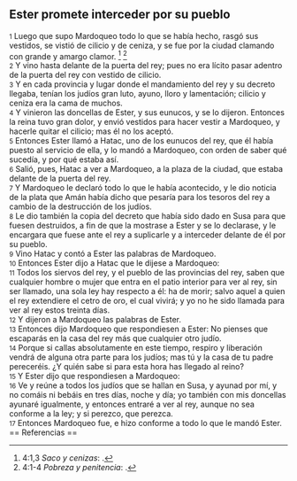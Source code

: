 == Ester promete interceder por su pueblo ==

{{anchor|1}} <small>1</small> Luego que supo Mardoqueo todo lo que se había hecho, rasgó sus vestidos, se vistió de cilicio y de ceniza, y se fue por la ciudad clamando con grande y amargo clamor. <ref>4:1,3 ''Saco y cenizas'': {{lib|LU|163|6|5}}.</ref> <ref>4:1-4 ''Pobreza y penitencia'': {{lib|LU|89|3|3}}.</ref><br>
{{anchor|2}} <small>2</small> Y vino hasta delante de la puerta del rey; pues no era lícito pasar adentro de la puerta del rey con vestido de cilicio.<br>
{{anchor|3}} <small>3</small> Y en cada provincia y lugar donde el mandamiento del rey y su decreto llegaba, tenían los judíos gran luto, ayuno, lloro y lamentación; cilicio y ceniza era la cama de muchos.<br>
{{anchor|4}} <small>4</small> Y vinieron las doncellas de Ester, y sus eunucos, y se lo dijeron. Entonces la reina tuvo gran dolor, y envió vestidos para hacer vestir a Mardoqueo, y hacerle quitar el cilicio; mas él no los aceptó.<br>
{{anchor|5}} <small>5</small> Entonces Ester llamó a Hatac, uno de los eunucos del rey, que él había puesto al servicio de ella, y lo mandó a Mardoqueo, con orden de saber qué sucedía, y por qué estaba así.<br>
{{anchor|6}} <small>6</small> Salió, pues, Hatac a ver a Mardoqueo, a la plaza de la ciudad, que estaba delante de la puerta del rey.<br>
{{anchor|7}} <small>7</small> Y Mardoqueo le declaró todo lo que le había acontecido, y le dio noticia de la plata que Amán había dicho que pesaría para los tesoros del rey a cambio de la destrucción de los judíos.<br>
{{anchor|8}} <small>8</small> Le dio también la copia del decreto que había sido dado en Susa para que fuesen destruidos, a fin de que la mostrase a Ester y se lo declarase, y le encargara que fuese ante el rey a suplicarle y a interceder delante de él por su pueblo.<br>
{{anchor|9}} <small>9</small> Vino Hatac y contó a Ester las palabras de Mardoqueo.<br>
{{anchor|10}} <small>10</small> Entonces Ester dijo a Hatac que le dijese a Mardoqueo:<br>
{{anchor|11}} <small>11</small> Todos los siervos del rey, y el pueblo de las provincias del rey, saben que cualquier hombre o mujer que entra en el patio interior para ver al rey, sin ser llamado, una sola ley hay respecto a él: ha de morir; salvo aquel a quien el rey extendiere el cetro de oro, el cual vivirá; y yo no he sido llamada para ver al rey estos treinta días.<br>
{{anchor|12}} <small>12</small> Y dijeron a Mardoqueo las palabras de Ester.<br>
{{anchor|13}} <small>13</small> Entonces dijo Mardoqueo que respondiesen a Ester: No pienses que escaparás en la casa del rey más que cualquier otro judío.<br>
{{anchor|14}} <small>14</small> Porque si callas absolutamente en este tiempo, respiro y liberación vendrá de alguna otra parte para los judíos; mas tú y la casa de tu padre pereceréis. ¿Y quién sabe si para esta hora has llegado al reino?<br>
{{anchor|15}} <small>15</small> Y Ester dijo que respondiesen a Mardoqueo:<br>
{{anchor|16}} <small>16</small> Ve y reúne a todos los judíos que se hallan en Susa, y ayunad por mí, y no comáis ni bebáis en tres días, noche y día; yo también con mis doncellas ayunaré igualmente, y entonces entraré a ver al rey, aunque no sea conforme a la ley; y si perezco, que perezca.<br>
{{anchor|17}} <small>17</small> Entonces Mardoqueo fue, e hizo conforme a todo lo que le mandó Ester.<br>
== Referencias ==

<references />
